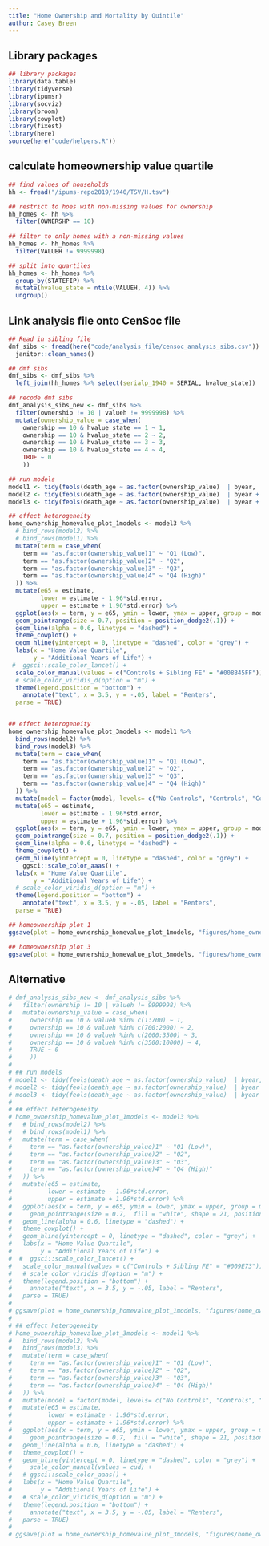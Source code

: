 ```yaml
---
title: "Home Ownership and Mortality by Quintile"
author: Casey Breen
---
```


## Library packages 

```r
## library packages
library(data.table)
library(tidyverse)
library(ipumsr)
library(socviz)
library(broom)
library(cowplot)
library(fixest)
library(here)
source(here("code/helpers.R"))
```

## calculate homeownership value quartile

```r
## find values of households 
hh <- fread("/ipums-repo2019/1940/TSV/H.tsv")

## restrict to hoes with non-missing values for ownership 
hh_homes <- hh %>% 
  filter(OWNERSHP == 10)
 
## filter to only homes with a non-missing values 
hh_homes <- hh_homes %>% 
  filter(VALUEH != 9999998)

## split into quartiles 
hh_homes <- hh_homes %>% 
  group_by(STATEFIP) %>% 
  mutate(hvalue_state = ntile(VALUEH, 4)) %>% 
  ungroup()
```

## Link analysis file onto CenSoc file 

```r
## Read in sibling file 
dmf_sibs <- fread(here("code/analysis_file/censoc_analysis_sibs.csv")) %>% 
  janitor::clean_names()

## dmf sibs 
dmf_sibs <- dmf_sibs %>% 
  left_join(hh_homes %>% select(serialp_1940 = SERIAL, hvalue_state))

## recode dmf sibs 
dmf_analysis_sibs_new <- dmf_sibs %>% 
  filter(ownership != 10 | valueh != 9999998) %>% 
  mutate(ownership_value = case_when(
    ownership == 10 & hvalue_state == 1 ~ 1,
    ownership == 10 & hvalue_state == 2 ~ 2,
    ownership == 10 & hvalue_state == 3 ~ 3,
    ownership == 10 & hvalue_state == 4 ~ 4,
    TRUE ~ 0
    ))

## run models 
model1 <- tidy(feols(death_age ~ as.factor(ownership_value)  | byear,  data = dmf_analysis_sibs_new)) %>% mutate(model = "No Controls")
model2 <- tidy(feols(death_age ~ as.factor(ownership_value)  | byear + educ_yrs + urban + occ + race + marst + statefip,  data = dmf_analysis_sibs_new)) %>% mutate(model = "Controls")
model3 <- tidy(feols(death_age ~ as.factor(ownership_value)  | byear + educ_yrs + urban + occ + race + marst + statefip + serialp_1920,  data = dmf_analysis_sibs_new)) %>% mutate(model = "Controls + Sibling FE")

## effect heterogeneity 
home_ownership_homevalue_plot_1models <- model3 %>% 
  # bind_rows(model2) %>% 
  # bind_rows(model1) %>% 
  mutate(term = case_when(
    term == "as.factor(ownership_value)1" ~ "Q1 (Low)",
    term == "as.factor(ownership_value)2" ~ "Q2",
    term == "as.factor(ownership_value)3" ~ "Q3",
    term == "as.factor(ownership_value)4" ~ "Q4 (High)"
  )) %>% 
  mutate(e65 = estimate,
         lower = estimate - 1.96*std.error,
         upper = estimate + 1.96*std.error) %>% 
  ggplot(aes(x = term, y = e65, ymin = lower, ymax = upper, group = model, color = model, shape = model)) + 
  geom_pointrange(size = 0.7, position = position_dodge2(.1)) + 
  geom_line(alpha = 0.6, linetype = "dashed") + 
  theme_cowplot() + 
  geom_hline(yintercept = 0, linetype = "dashed", color = "grey") + 
  labs(x = "Home Value Quartile",
       y = "Additional Years of Life") + 
 #  ggsci::scale_color_lancet() + 
  scale_color_manual(values = c("Controls + Sibling FE" = "#008B45FF")) + 
  # scale_color_viridis_d(option = "m") + 
  theme(legend.position = "bottom") + 
    annotate("text", x = 3.5, y = -.05, label = "Renters",
  parse = TRUE)


## effect heterogeneity 
home_ownership_homevalue_plot_3models <- model1 %>% 
  bind_rows(model2) %>% 
  bind_rows(model3) %>% 
  mutate(term = case_when(
    term == "as.factor(ownership_value)1" ~ "Q1 (Low)",
    term == "as.factor(ownership_value)2" ~ "Q2",
    term == "as.factor(ownership_value)3" ~ "Q3",
    term == "as.factor(ownership_value)4" ~ "Q4 (High)"
  )) %>% 
  mutate(model = factor(model, levels= c("No Controls", "Controls", "Controls + Sibling FE"))) %>% 
  mutate(e65 = estimate,
         lower = estimate - 1.96*std.error,
         upper = estimate + 1.96*std.error) %>% 
  ggplot(aes(x = term, y = e65, ymin = lower, ymax = upper, group = model, color = model, shape = model)) + 
  geom_pointrange(size = 0.7, position = position_dodge2(.1)) + 
  geom_line(alpha = 0.6, linetype = "dashed") + 
  theme_cowplot() + 
  geom_hline(yintercept = 0, linetype = "dashed", color = "grey") + 
    ggsci::scale_color_aaas() + 
  labs(x = "Home Value Quartile",
       y = "Additional Years of Life") + 
  # scale_color_viridis_d(option = "m") + 
  theme(legend.position = "bottom") + 
    annotate("text", x = 3.5, y = -.05, label = "Renters",
  parse = TRUE)

## homeownership plot 1 
ggsave(plot = home_ownership_homevalue_plot_1models, "figures/home_ownership_homevalue_plot_1models.png", width = 6, height = 4)

## homeownership plot 3 
ggsave(plot = home_ownership_homevalue_plot_3models, "figures/home_ownership_homevalue_plot_3models.png", width = 6, height = 4)
```


## Alternative 

```r
# dmf_analysis_sibs_new <- dmf_analysis_sibs %>% 
#   filter(ownership != 10 | valueh != 9999998) %>% 
#   mutate(ownership_value = case_when(
#     ownership == 10 & valueh %in% c(1:700) ~ 1,
#     ownership == 10 & valueh %in% c(700:2000) ~ 2,
#     ownership == 10 & valueh %in% c(2000:3500) ~ 3,
#     ownership == 10 & valueh %in% c(3500:10000) ~ 4,
#     TRUE ~ 0
#     ))
# 
# ## run models 
# model1 <- tidy(feols(death_age ~ as.factor(ownership_value)  | byear,  data = dmf_analysis_sibs_new)) %>% mutate(model = "No Controls")
# model2 <- tidy(feols(death_age ~ as.factor(ownership_value)  | byear + educ_yrs + urban + occ + race + marst + statefip,  data = dmf_analysis_sibs_new)) %>% mutate(model = "Controls")
# model3 <- tidy(feols(death_age ~ as.factor(ownership_value)  | byear + educ_yrs + urban + occ + race + marst + statefip + serialp_1920,  data = dmf_analysis_sibs_new)) %>% mutate(model = "Controls + Sibling FE")
# 
# ## effect heterogeneity 
# home_ownership_homevalue_plot_1models <- model3 %>% 
#   # bind_rows(model2) %>% 
#   # bind_rows(model1) %>% 
#   mutate(term = case_when(
#     term == "as.factor(ownership_value)1" ~ "Q1 (Low)",
#     term == "as.factor(ownership_value)2" ~ "Q2",
#     term == "as.factor(ownership_value)3" ~ "Q3",
#     term == "as.factor(ownership_value)4" ~ "Q4 (High)"
#   )) %>% 
#   mutate(e65 = estimate,
#          lower = estimate - 1.96*std.error,
#          upper = estimate + 1.96*std.error) %>% 
#   ggplot(aes(x = term, y = e65, ymin = lower, ymax = upper, group = model, color = model, shape = model)) + 
#     geom_pointrange(size = 0.7,  fill = "white", shape = 21, position = position_dodge2(.1)) + 
#   geom_line(alpha = 0.6, linetype = "dashed") + 
#   theme_cowplot() + 
#   geom_hline(yintercept = 0, linetype = "dashed", color = "grey") + 
#   labs(x = "Home Value Quartile",
#        y = "Additional Years of Life") + 
#  #  ggsci::scale_color_lancet() + 
#   scale_color_manual(values = c("Controls + Sibling FE" = "#009E73")) + 
#   # scale_color_viridis_d(option = "m") + 
#   theme(legend.position = "bottom") + 
#     annotate("text", x = 3.5, y = -.05, label = "Renters",
#   parse = TRUE)
# 
# ggsave(plot = home_ownership_homevalue_plot_1models, "figures/home_ownership_homevalue_plot_1models.png", width = 6, height = 4)
# 
# ## effect heterogeneity 
# home_ownership_homevalue_plot_3models <- model1 %>% 
#   bind_rows(model2) %>% 
#   bind_rows(model3) %>% 
#   mutate(term = case_when(
#     term == "as.factor(ownership_value)1" ~ "Q1 (Low)",
#     term == "as.factor(ownership_value)2" ~ "Q2",
#     term == "as.factor(ownership_value)3" ~ "Q3",
#     term == "as.factor(ownership_value)4" ~ "Q4 (High)"
#   )) %>% 
#   mutate(model = factor(model, levels= c("No Controls", "Controls", "Controls + Sibling FE"))) %>% 
#   mutate(e65 = estimate,
#          lower = estimate - 1.96*std.error,
#          upper = estimate + 1.96*std.error) %>% 
#   ggplot(aes(x = term, y = e65, ymin = lower, ymax = upper, group = model, color = model, shape = model)) + 
#     geom_pointrange(size = 0.7,  fill = "white", shape = 21, position = position_dodge2(.1)) + 
#   geom_line(alpha = 0.6, linetype = "dashed") + 
#   theme_cowplot() + 
#   geom_hline(yintercept = 0, linetype = "dashed", color = "grey") + 
#     scale_color_manual(values = cud) + 
#   # ggsci::scale_color_aaas() + 
#   labs(x = "Home Value Quartile",
#        y = "Additional Years of Life") + 
#   # scale_color_viridis_d(option = "m") + 
#   theme(legend.position = "bottom") + 
#     annotate("text", x = 3.5, y = -.05, label = "Renters",
#   parse = TRUE)
# 
# ggsave(plot = home_ownership_homevalue_plot_3models, "figures/home_ownership_homevalue_plot_3models.png", width = 6, height = 4)
```

